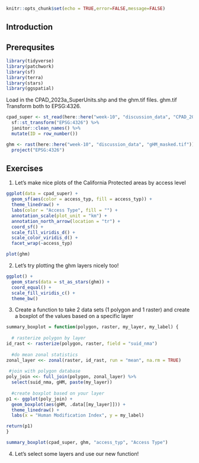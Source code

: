 
```r
knitr::opts_chunk$set(echo = TRUE,error=FALSE,message=FALSE)
```


## Introduction

## Prerequsites 

```r
library(tidyverse)
library(patchwork)
library(sf)
library(terra)
library(stars)
library(ggspatial)
```

Load in the CPAD_2023a_SuperUnits.shp and the ghm.tif files. ghm.tif Transform both to EPSG:4326.

```r
cpad_super <- st_read(here::here("week-10", "discussion_data", "CPAD_2023a_SuperUnits.shp"), quiet = TRUE) %>%
  sf::st_transform("EPSG:4326") %>%
  janitor::clean_names() %>%
  mutate(ID = row_number())

ghm <- rast(here::here("week-10", "discussion_data", "gHM_masked.tif")) %>%
  project("EPSG:4326")
```

## Exercises

1. Let’s make nice plots of the California Protected areas by access level

```r
ggplot(data = cpad_super) +
  geom_sf(aes(color = access_typ, fill = access_typ)) +
  theme_linedraw() +
  labs(color = "Access Type", fill = "") +
  annotation_scale(plot_unit = "km") +
  annotation_north_arrow(location = "tr") +
  coord_sf() +
  scale_fill_viridis_d() +
  scale_color_viridis_d() +
  facet_wrap(~access_typ)
```

```r
plot(ghm)
```

2. Let's try plotting the ghm layers nicely too!

```r
ggplot() +
  geom_stars(data = st_as_stars(ghm)) +
  coord_equal() + 
  scale_fill_viridis_c() +
  theme_bw()
```

3. Create a function to take 2 data sets (1 polygon and 1 raster) and create a boxplot of the values based on a specific layer

```r
summary_boxplot = function(polygon, raster, my_layer, my_label) {
  
  # rasterize polygon by layer
id_rast <- rasterize(polygon, raster, field = "suid_nma")
  
  #do mean zonal statistics
zonal_layer <<- zonal(raster, id_rast, run = "mean", na.rm = TRUE)
 
 #join with polygon database
poly_join <<- full_join(polygon, zonal_layer) %>%
  select(suid_nma, gHM, paste(my_layer))
  
  #create boxplot based on your layer
p1 <- ggplot(poly_join) +
  geom_boxplot(aes(gHM, .data[[my_layer]])) +
  theme_linedraw() +
  labs(x = "Human Modification Index", y = my_label)

return(p1)
}

summary_boxplot(cpad_super, ghm, "access_typ", "Access Type")
```

4. Let's select some layers and use our new function!

```r

```

```r

```

```r

```
